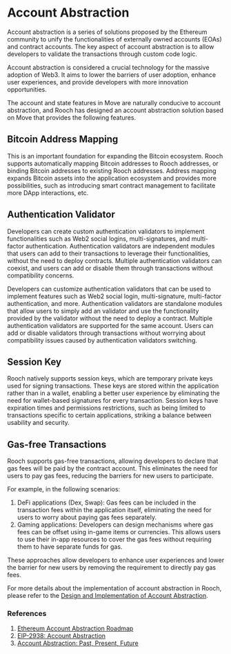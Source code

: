 # Account Abstraction

Account abstraction is a series of solutions proposed by the Ethereum community to unify the functionalities of externally owned accounts (EOAs) and contract accounts. The key aspect of account abstraction is to allow developers to validate the transactions through custom code logic.

Account abstraction is considered a crucial technology for the massive adoption of Web3. It aims to lower the barriers of user adoption, enhance user experiences, and provide developers with more innovation opportunities.

The account and state features in Move are naturally conducive to account abstraction, and Rooch has designed an account abstraction solution based on Move that provides the following features.

## Bitcoin Address Mapping

This is an important foundation for expanding the Bitcoin ecosystem. Rooch supports automatically mapping Bitcoin addresses to Rooch addresses, or binding Bitcoin addresses to existing Rooch addresses. Address mapping expands Bitcoin assets into the application ecosystem and provides more possibilities, such as introducing smart contract management to facilitate more DApp interactions, etc.

## Authentication Validator

Developers can create custom authentication validators to implement functionalities such as Web2 social logins, multi-signatures, and multi-factor authentication. Authentication validators are independent modules that users can add to their transactions to leverage their functionalities, without the need to deploy contracts. Multiple authentication validators can coexist, and users can add or disable them through transactions without compatibility concerns.

Developers can customize authentication validators that can be used to implement features such as Web2 social login, multi-signature, multi-factor authentication, and more. Authentication validators  are standalone modules that allow users to simply add an validator and use the functionality provided by the validator without the need to deploy a contract.
Multiple authentication validators are supported for the same account. Users can add or disable validators through transactions without worrying about compatibility issues caused by authentication validators switching.


## Session Key

Rooch natively supports session keys, which are temporary private keys used for signing transactions. These keys are stored within the application rather than in a wallet, enabling a better user experience by eliminating the need for wallet-based signatures for every transaction. Session keys have expiration times and permissions restrictions, such as being limited to transactions specific to certain applications, striking a balance between usability and security.

## Gas-free Transactions

Rooch supports gas-free transactions, allowing developers to declare that gas fees will be paid by the contract account. This eliminates the need for users to pay gas fees, reducing the barriers for new users to participate.

For example, in the following scenarios:

1. DeFi applications (Dex, Swap): Gas fees can be included in the transaction fees within the application itself, eliminating the need for users to worry about paying gas fees separately.
2. Gaming applications: Developers can design mechanisms where gas fees can be offset using in-game items or currencies. This allows users to use their in-app resources to cover the gas fees without requiring them to have separate funds for gas.

These approaches allow developers to enhance user experiences and lower the barrier for new users by removing the requirement to directly pay gas fees.

For more details about the implementation of account abstraction in Rooch, please refer to the [Design and Implementation of Account Abstraction](./account-abstraction-implementation.en-US.mdx).

### References

1. [Ethereum Account Abstraction Roadmap](https://ethereum.org/en/roadmap/account-abstraction/)
2. [EIP-2938: Account Abstraction](https://eips.ethereum.org/EIPS/eip-2938)
3. [Account Abstraction: Past, Present, Future](https://metamask.io/news/latest/account-abstraction-past-present-future/)
